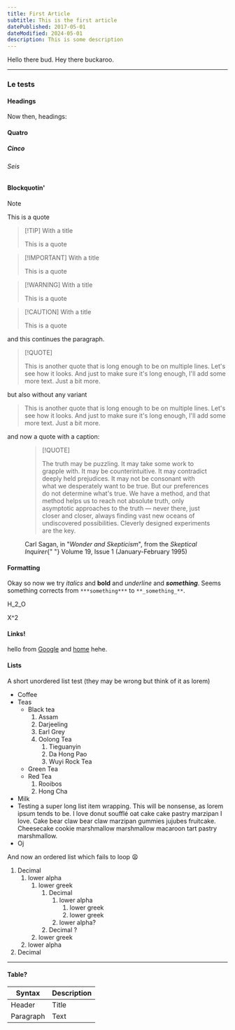 ```yaml
---
title: First Article
subtitle: This is the first article
datePublished: 2017-05-01
dateModified: 2024-05-01
description: This is some description
---
```


Hello there bud. Hey there buckaroo.

---

### Le tests

#### Headings

Now then, headings:

#### Quatro

##### Cinco

###### Seis

#### Blockquotin'

> [!NOTE]
>
> This is a quote

> [!TIP] With a title
>
> This is a quote

> [!IMPORTANT] With a title
>
> This is a quote

> [!WARNING] With a title
>
> This is a quote

> [!CAUTION] With a title
>
> This is a quote

and this continues the paragraph.

> [!QUOTE]
>
> This is another quote that is long enough to be on multiple lines. Let's see how it looks. And just to make sure it's long enough, I'll add some more text. Just a bit more.

but also without any variant

> This is another quote that is long enough to be on multiple lines. Let's see how it looks. And just to make sure it's long enough, I'll add some more text. Just a bit more.

and now a quote with a caption:

<figure>

> [!QUOTE]
>
> The truth may be puzzling. It may take some work to grapple with. It may be counterintuitive.
> It may contradict deeply held prejudices. It may not be consonant with what we desperately
> want to be true. But our preferences do not determine what's true. We have a method, and that
> method helps us to reach not absolute truth, only asymptotic approaches to the truth — never
> there, just closer and closer, always finding vast new oceans of undiscovered possibilities.
> Cleverly designed experiments are the key.

  <figcaption>
    Carl Sagan, in "<cite>Wonder and Skepticism</cite>", from the <cite>Skeptical Inquirer</cite>{" "}
    Volume 19, Issue 1 (January-February 1995)
  </figcaption>
</figure>

#### Formatting

Okay so now we try _italics_ and **bold** and _underline_ and **_something_**. Seems something corrects from `***something***` to `**_something_**`.

H_2_O

X^2

#### Links!

hello from [Google](https://google.com) and [home](/) hehe.

#### Lists

A short unordered list test (they may be wrong but think of it as lorem)

- Coffee
- Teas
  - Black tea
    1. Assam
    2. Darjeeling
    3. Earl Grey
    4. Oolong Tea
       1. Tieguanyin
       2. Da Hong Pao
       3. Wuyi Rock Tea
  - Green Tea
  - Red Tea
    1. Rooibos
    2. Hong Cha
- Milk
- Testing a super long list item wrapping. This will be nonsense, as lorem ipsum tends to
  be. I love donut soufflé oat cake cake pastry marzipan I love. Cake bear claw bear claw
  marzipan gummies jujubes fruitcake. Cheesecake cookie marshmallow marshmallow macaroon
  tart pastry marshmallow.
- Oj

And now an ordered list which fails to loop :weary:

1. Decimal
   1. lower alpha
      1. lower greek
         1. Decimal
            1. lower alpha
               1. lower greek
               1. lower greek
            2. lower alpha?
         2. Decimal ?
      1. lower greek
   1. lower alpha
1. Decimal

---

#### Table?

| Syntax    | Description |
| --------- | ----------- |
| Header    | Title       |
| Paragraph | Text        |
